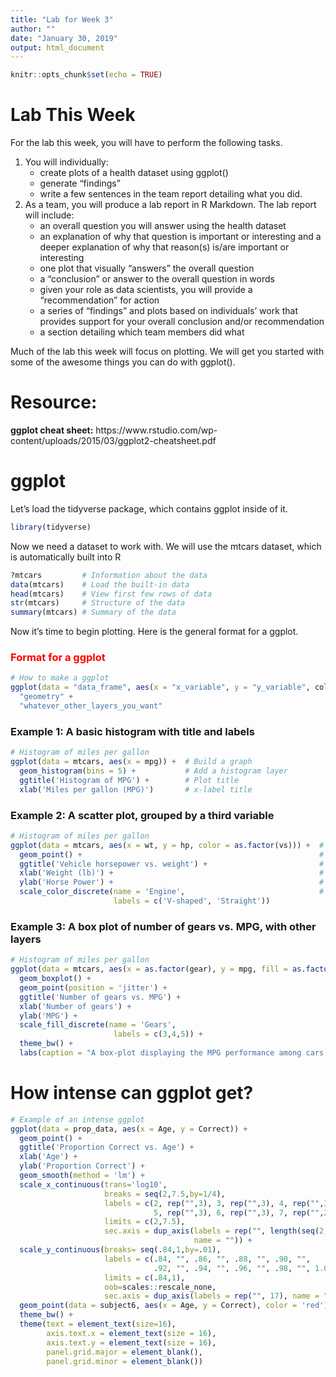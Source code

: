 ---
title: "Lab for Week 3"
author: ""
date: "January 30, 2019"
output: html_document
---

```{r setup, include=FALSE}
knitr::opts_chunk$set(echo = TRUE)
```

# Lab This Week

For the lab this week, you will have to perform the following tasks.

1. You will individually:
    * create plots of a health dataset using ggplot()
    * generate "findings"
    * write a few sentences in the team report detailing what you did.
2. As a team, you will produce a lab report in R Markdown. The lab report will include:
    * an overall question you will answer using the health dataset
    * an explanation of why that question is important or interesting and a deeper explanation of why that reason(s) is/are important or interesting
    * one plot that visually "answers" the overall question
    * a "conclusion" or answer to the overall question in words
    * given your role as data scientists, you will provide a "recommendation" for action
    * a series of "findings" and plots based on individuals' work that provides support for your overall conclusion and/or recommendation
    * a section detailing which team members did what
    
Much of the lab this week will focus on plotting. We will get you started with some of the awesome things you can do with ggplot().

# Resource:
**ggplot cheat sheet:** https://www.rstudio.com/wp-content/uploads/2015/03/ggplot2-cheatsheet.pdf

# ggplot

Let's load the tidyverse package, which contains ggplot inside of it.

```{r echo = TRUE, message = F, warning = F}
library(tidyverse)
```

Now we need a dataset to work with. We will use the mtcars dataset, which is automatically built into R

```{r echo = TRUE, message = F, warning = F}
?mtcars         # Information about the data
data(mtcars)    # Load the built-in data
head(mtcars)    # View first few rows of data
str(mtcars)     # Structure of the data
summary(mtcars) # Summary of the data
```

Now it's time to begin plotting. Here is the general format for a ggplot.

### <span style="color:red">Format for a ggplot</span>

```{r echo = TRUE, message = F, warning = F, eval = F}
# How to make a ggplot
ggplot(data = "data_frame", aes(x = "x_variable", y = "y_variable", color/fill = "another_variable")) +
  "geometry" +
  "whatever_other_layers_you_want"
```

### Example 1: A basic histogram with title and labels

```{r echo = TRUE, message = F, warning = F}
# Histogram of miles per gallon
ggplot(data = mtcars, aes(x = mpg)) +  # Build a graph
  geom_histogram(bins = 5) +           # Add a histogram layer
  ggtitle('Histogram of MPG') +        # Plot title
  xlab('Miles per gallon (MPG)')       # x-label title
```

### Example 2: A scatter plot, grouped by a third variable

```{r echo = TRUE, message = F, warning = F}
# Histogram of miles per gallon
ggplot(data = mtcars, aes(x = wt, y = hp, color = as.factor(vs))) +  # Build a graph
  geom_point() +                                                     # Add a scatter plot
  ggtitle('Vehicle horsepower vs. weight') +                         # Plot title
  xlab('Weight (lb)') +                                              # x-label title
  ylab('Horse Power') +                                              # y-lable title
  scale_color_discrete(name = 'Engine',                              # Edit legend
                       labels = c('V-shaped', 'Straight'))
```

### Example 3: A box plot of number of gears vs. MPG, with other layers

```{r echo = TRUE, message = F, warning = F}
# Histogram of miles per gallon
ggplot(data = mtcars, aes(x = as.factor(gear), y = mpg, fill = as.factor(gear))) +  # Build a graph
  geom_boxplot() +                                                                  # Add boxplot layer
  geom_point(position = 'jitter') +                                                 # Add points w/ position adjust
  ggtitle('Number of gears vs. MPG') +                                              # Plot title
  xlab('Number of gears') +                                                         # x-label title
  ylab('MPG') +                                                                     # y-label title
  scale_fill_discrete(name = 'Gears',                                               # Edit legend
                       labels = c(3,4,5)) +
  theme_bw() +                                                                      # Black and white theme
  labs(caption = "A box-plot displaying the MPG performance among cars with different gears.") # Caption
```

# How intense can ggplot get?

```{r echo = TRUE, message = F, warning = F, eval = F}
# Example of an intense ggplot
ggplot(data = prop_data, aes(x = Age, y = Correct)) +                                 # Build a graph
  geom_point() +                                                                      # Add scatter plot geometry
  ggtitle('Proportion Correct vs. Age') +                                             # Add title
  xlab('Age') +                                                                       # Change x-label
  ylab('Proportion Correct') +                                                        # Change y-label
  geom_smooth(method = 'lm') +                                                        # Add best-fit line
  scale_x_continuous(trans='log10',                                                   # x-axis in log10 scale
                     breaks = seq(2,7.5,by=1/4),                                      # x-tick spacing
                     labels = c(2, rep("",3), 3, rep("",3), 4, rep("",3),             # x-tick labels
                                5, rep("",3), 6, rep("",3), 7, rep("",2)),            
                     limits = c(2,7.5),                                               # x-scale limits
                     sec.axis = dup_axis(labels = rep("", length(seq(2,7.5,by=1/4))), # Add axis to top of plot
                                         name = "")) +
  scale_y_continuous(breaks= seq(.84,1,by=.01),                                       # y-tick spacing
                     labels = c(.84, "", .86, "", .88, "", .90, "",                   # y-tick labels
                                .92, "", .94, "", .96, "", .98, "", 1.00), 
                     limits = c(.84,1),                                               # y-scale limits
                     oob=scales::rescale_none,                                        # Don't remember what this does
                     sec.axis = dup_axis(labels = rep("", 17), name = "")) +          # Add axis to right of plot
  geom_point(data = subject6, aes(x = Age, y = Correct), color = 'red') +             # Add red point from other data
  theme_bw() +                                                                        # Black and white background
  theme(text = element_text(size=16),                                                 # Title text size
        axis.text.x = element_text(size = 16),                                        # x-label text size
        axis.text.y = element_text(size = 16),                                        # y-label text size
        panel.grid.major = element_blank(),                                           # Can't remember
        panel.grid.minor = element_blank())                                           # Can't remember
```
